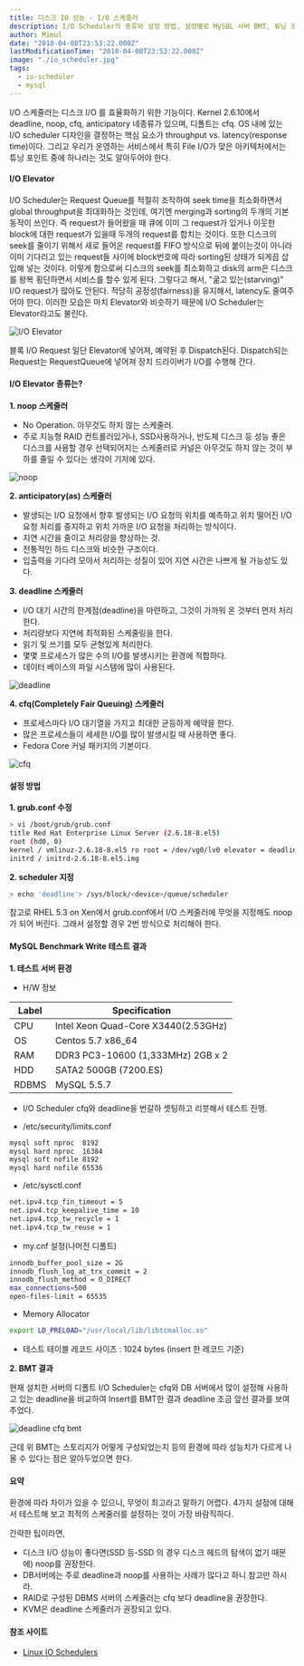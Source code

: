```yaml
---
title: 디스크 IO 성능 - I/O 스케줄러
description: I/O Scheduler의 종류와 설정 방법, 설정별로 MySQL 서버 BMT, 튜닝 포인트 등을 설명함.
author: Mimul
date: "2010-04-08T23:53:22.000Z"
lastModificationTime: "2010-04-08T23:53:22.000Z"
image: "./io_scheduler.jpg"
tags:
  - io-scheduler
  - mysql
---
```

I/O 스케줄러는 디스크 I/O 를 효율화하기 위한 기능이다. Kernel 2.6.10에서 deadline, noop, cfq, anticipatory 네종류가 있으며, 디폴트는 cfq.
OS 내에 있는 I/O scheduler 디자인을 결정하는 핵심 요소가 throughput vs. latency(response time)이다.
그리고 우리가 운영하는 서비스에서 특히 File I/O가 맞은 아키텍처에서는 튜닝 포인트 중에 하나라는 것도 알아두어야 한다.

#### I/O Elevator

I/O Scheduler는 Request Queue를 적절히 조작하여 seek time을 최소화하면서 global throughput을 최대화하는 것인데, 여기엔 merging과 sorting의 두개의 기본 동작이 쓰인다.
즉 request가 들어왔을 때 큐에 이미 그 request가 있거나 이웃한 block에 대한 request가 있을때 두개의 request를 합치는 것이다. 또한 디스크의 seek를 줄이기 위해서 새로 들어온 request를 FIFO 방식으로 뒤에 붙이는것이 아니라 이미 기다리고 있는 request들 사이에 block번호에 따라 sorting된 상태가 되게끔 삽입해 넣는 것이다.
이렇게 함으로써 디스크의 seek를 최소화하고 disk의 arm은 디스크를 왕복 횡단하면서 서비스를 할수 있게 된다. 그렇다고 해서, "굶고 있는(starving)" I/O request가 많아도 안된다. 적당히 공정성(fairness)을 유지해서, latency도 줄여주어야 한다. 이러한 모습은 마치 Elevator와 비슷하기 때문에 I/O Scheduler는 Elevator라고도 불린다.

![I/O Elevator](./elevator.png)

블록 I/O Request 일단 Elevator에 넣어져, 예약된 후 Dispatch된다. Dispatch되는 Request는 RequestQueue에 넣어져 장치 드라이버가 I/O를 수행해 간다.

#### I/O Elevator 종류는?

**1. noop 스케줄러**

- No Operation. 아무것도 하지 않는 스케줄러.
- 주로 지능형 RAID 컨트롤러있거나, SSD사용하거나, 반도체 디스크 등 성능 좋은 디스크를 사용할 경우 선택되어지는 스케줄러로 커널은 아무것도 하지 않는 것이 부하를 줄일 수 있다는 생각이 기저에 있다.

![noop](./noop.png)

**2. anticipatory(as) 스케줄러**

- 발생되는 I/O 요청에서 향후 발생되는 I/O 요청의 위치를 예측하고 위치 떨어진 I/O 요청 처리를 중지하고 위치 가까운 I/O 요청을 처리하는 방식이다.
- 지연 시간을 줄이고 처리량을 향상하는 것.
- 전통적인 하드 디스크와 비슷한 구조이다.
- 입출력을 기다려 모아서 처리하는 성질이 있어 지연 시간은 나쁘게 될 가능성도 있다.

**3. deadline 스케줄러**

- I/O 대기 시간의 한계점(deadline)을 마련하고, 그것이 가까워 온 것부터 먼저 처리한다.
- 처리량보다 지연에 최적화된 스케줄링을 한다.
- 읽기 및 쓰기를 모두 균형있게 처리한다.
- 몇몇 프로세스가 많은 수의 I/O를 발생시키는 환경에 적합하다.
- 데이터 베이스의 파일 시스템에 많이 사용된다.

![deadline](./deadline.png)

**4. cfq(Completely Fair Queuing) 스케줄러**

- 프로세스마다 I/O 대기열을 가지고 최대한 균등하게 예약을 한다.
- 많은 프로세스들이 세세한 I/O를 많이 발생시킬 때 사용하면 좋다.
- Fedora Core 커널 패키지의 기본이다.

![cfq](./cfg.png)

#### 설정 방법

**1. grub.conf 수정**
```bash
> vi /boot/grub/grub.conf
title Red Hat Enterprise Linux Server (2.6.18-8.el5)
root (hd0, 0)
kernel / vmlinuz-2.6.18-8.el5 ro root = /dev/vg0/lv0 elevator = deadline
initrd / initrd-2.6.18-8.el5.img
```

**2. scheduler 지정**
```bash
> echo 'deadline'> /sys/block/<device>/queue/scheduler
```

참고로 RHEL 5.3 on Xen에서 grub.conf에서 I/O 스케줄러에 무엇을 지정해도 noop가 되어 버린다. 그래서 설정할 경우 2번 방식으로 처리해야 한다.

#### MySQL Benchmark Write 테스트 결과

**1. 테스트 서버 환경**

- H/W 정보

| Label        | Specification                       |
| ------------ | ----------------------------------- |
| CPU          | Intel Xeon Quad-Core X3440(2.53GHz) |
| OS           | Centos 5.7 x86_64                   |
| RAM          | DDR3 PC3-10600 (1,333MHz) 2GB x 2   |
| HDD          | SATA2 500GB (7200.ES)               |
| RDBMS        | MySQL 5.5.7                         |

- I/O Scheduler
cfq와 deadline을 번갈하 셋팅하고 리붓해서 테스트 진행.

- /etc/security/limits.conf
```bash
mysql soft nproc  8192
mysql hard nproc  16384
mysql soft nofile 8192
mysql hard nofile 65536
```

- /etc/sysctl.conf
```bash
net.ipv4.tcp_fin_timeout = 5
net.ipv4.tcp_keepalive_time = 10
net.ipv4.tcp_tw_recycle = 1
net.ipv4.tcp_tw_reuse = 1
```

- my.cnf 설정(나머전 디폴트)
```bash
innodb_buffer_pool_size = 2G
innodb_flush_log_at_trx_commit = 2
innodb_flush_method = O_DIRECT
max_connections=500
open-files-limit = 65535
```

- Memory Allocator
```bash
export LD_PRELOAD="/usr/local/lib/libtcmalloc.so"
```

- 테스트 테이블 레코드 사이즈 : 1024 bytes (insert 한 레코드 기준)

**2. BMT 결과**

현재 설치한 서버의 디폴트 I/O Scheduler는 cfq와 DB 서버에서 많이 설정해 사용하고 있는 deadline을 비교하여 Insert를 BMT한 결과 deadline 조금 앞선 결과를 보여주었다.

![deadline cfq bmt](./deadline_cfq_bmt.png)

근데 위 BMT는 스토리지가 어떻게 구성되었는지 등의 환경에 따라 성능치가 다르게 나올 수 있다는 점은 알아두었으면 한다.

#### 요약

환경에 따라 차이가 있을 수 있으니, 무엇이 최고라고 말하기 어렵다. 4가지 설정에 대해서 테스트해 보고 최적의 스케줄러를 설정하는 것이 가장 바람직하다.

간략한 팁이라면,

- 디스크 I/O 성능이 좋다면(SSD 등-SSD 의 경우 디스크 헤드의 탐색이 없기 때문에) noop를 권장한다.
- DB서버에는 주로 deadline과 noop를 사용하는 사례가 많다고 하니 참고만 하시라.
- RAID로 구성된 DBMS 서버의 스케줄러는 cfq 보다 deadline을 권장한다.
- KVM은 deadline 스케줄러가 권장되고 있다.

#### 참조 사이트

- [Linux IO Schedulers](https://www.thomas-krenn.com/de/wiki/Linux_I/O_Scheduler)
